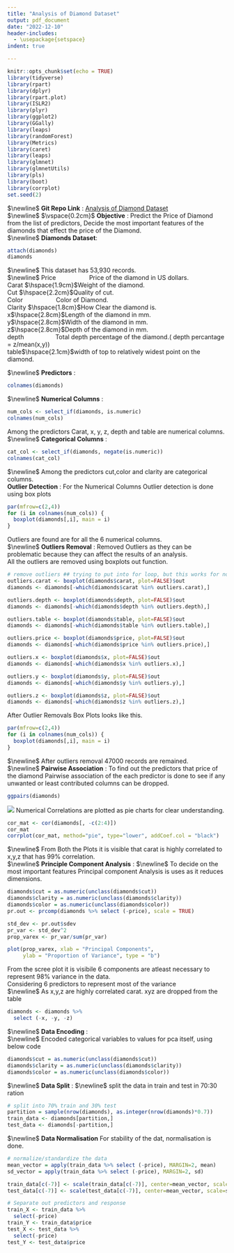 ```yaml
---
title: "Analysis of Diamond Dataset"
output: pdf_document
date: "2022-12-10"
header-includes:
  - \usepackage{setspace}
indent: true

---
```


```r
knitr::opts_chunk$set(echo = TRUE)
library(tidyverse)
library(rpart)
library(dplyr)
library(rpart.plot)
library(ISLR2)
library(plyr)
library(ggplot2)
library(GGally)
library(leaps)
library(randomForest)
library(Metrics)
library(caret)
library(leaps)
library(glmnet)
library(glmnetUtils)
library(pls) 
library(boot)
library(corrplot)
set.seed(2)
```
$\newline$
$\textbf{Git Repo Link}$ : [Analysis of Diamond Dataset](https://github.com/raamkashyap/Analysis-Of-Diamond-Dataset.git)\
$\newline$
$\vspace{0.2cm}$
$\textbf{Objective}$ : Predict the Price of Diamond from the list of predictors, Decide the most important features of the diamonds that effect the price of the Diamond.\
$\newline$
$\textbf{Diamonds Dataset}$: 
```r
attach(diamonds)
diamonds
```
$\newline$
This dataset has 53,930 records.\
$\newline$
Price  $\hspace{2cm}$Price of the diamond in US dollars.\
Carat  $\hspace{1.9cm}$Weight of the diamond.\
Cut    $\hspace{2.2cm}$Quality of cut.\
Color  $\hspace{2cm}$Color of Diamond.\
Clarity $\hspace{1.8cm}$How Clear the diamond is.\
x$\hspace{2.8cm}$Length of the diamond in mm.\
y$\hspace{2.8cm}$Width of the diamond in mm.\
z$\hspace{2.8cm}$Depth of the diamond in mm.\
depth$\hspace{2cm}$Total depth percentage of the diamond.( depth percantage = z/mean(x,y))\
table$\hspace{2.1cm}$width of top to relatively widest point on the diamond.\

$\newline$
$\textbf{Predictors}$ :
```r
colnames(diamonds)
```
$\newline$
$\textbf{Numerical Columns}$ :
```r
num_cols <- select_if(diamonds, is.numeric)
colnames(num_cols)
```

Among the predictors Carat, x, y, z, depth and table are numerical columns.\
$\newline$
$\textbf{Categorical Columns}$ :
```r
cat_col <- select_if(diamonds, negate(is.numeric))
colnames(cat_col)
```
$\newline$
Among the predictors cut,color and clarity are categorical columns.\
$\textbf{Outlier Detection}$ :
For the Numerical Columns Outlier detection is done using box plots \
```r
par(mfrow=c(2,4))
for (i in colnames(num_cols)) {
  boxplot(diamonds[,i], main = i)
}
```
Outliers are found are for all the 6 numerical columns.\
$\newline$
$\textbf{Outliers Removal}$ :
Removed Outliers as they can be problematic because they can affect the results of an analysis.\
All the outliers are removed using boxplots out function.\
```r
# remove outliers ## trying to put into for loop, but this works for now
outliers.carat <- boxplot(diamonds$carat, plot=FALSE)$out
diamonds <- diamonds[-which(diamonds$carat %in% outliers.carat),]

outliers.depth <- boxplot(diamonds$depth, plot=FALSE)$out
diamonds <- diamonds[-which(diamonds$depth %in% outliers.depth),]

outliers.table <- boxplot(diamonds$table, plot=FALSE)$out
diamonds <- diamonds[-which(diamonds$table %in% outliers.table),]

outliers.price <- boxplot(diamonds$price, plot=FALSE)$out
diamonds <- diamonds[-which(diamonds$price %in% outliers.price),]

outliers.x <- boxplot(diamonds$x, plot=FALSE)$out
diamonds <- diamonds[-which(diamonds$x %in% outliers.x),]

outliers.y <- boxplot(diamonds$y, plot=FALSE)$out
diamonds <- diamonds[-which(diamonds$y %in% outliers.y),]

outliers.z <- boxplot(diamonds$z, plot=FALSE)$out
diamonds <- diamonds[-which(diamonds$z %in% outliers.z),]
```
After Outlier Removals Box Plots looks like this.\
```r
par(mfrow=c(2,4))
for (i in colnames(num_cols)) {
  boxplot(diamonds[,i], main = i)
}
```
$\newline$
After outliers removal 47000 records are remained.\
$\newline$
$\textbf{Pairwise Association}$ :
To find out the predictors that price of the diamond Pairwise association of the each predictor is done to see if any unwanted or least contributed columns can be dropped.\
```r
ggpairs(diamonds)
```
![](pairwise association.png)
Numerical Correlations are plotted as pie charts for clear understanding.\
```r
cor_mat <- cor(diamonds[, -c(2:4)])
cor_mat
corrplot(cor_mat, method="pie", type="lower", addCoef.col = "black")
```
$\newline$
From Both the Plots it is visible that carat is highly correlated to x,y,z that has 99% correlation.\
$\newline$
$\textbf{Principle Component Analysis}$ :
$\newline$
To decide on the most important features Principal component Analysis is uses as it reduces dimensions.\
```r
diamonds$cut = as.numeric(unclass(diamonds$cut))
diamonds$clarity = as.numeric(unclass(diamonds$clarity))
diamonds$color = as.numeric(unclass(diamonds$color))
pr.out <- prcomp(diamonds %>% select (-price), scale = TRUE)

std_dev <- pr.out$sdev
pr_var <- std_dev^2
prop_varex <- pr_var/sum(pr_var)

plot(prop_varex, xlab = "Principal Components",
     ylab = "Proportion of Variance", type = "b")
```

From the scree plot it is visibile 6 components are atleast necessary to represent 98% variance in the data.\
Considering 6 predictors to represent most of the variance\
$\newline$
As x,y,z are highly correlated carat. xyz are dropped from the table\

```r
diamonds <- diamonds %>% 
  select (-x, -y, -z)
```
$\newline$
$\textbf{Data Encoding}$ :\
$\newline$
Encoded categorical variables to values for pca itself, using below code\
```r
diamonds$cut = as.numeric(unclass(diamonds$cut))
diamonds$clarity = as.numeric(unclass(diamonds$clarity))
diamonds$color = as.numeric(unclass(diamonds$color))
```
$\newline$
$\textbf{Data Split}$ :
$\newline$
split the data in train and test in 70:30 ration
```r
# split into 70% train and 30% test
partition = sample(nrow(diamonds), as.integer(nrow(diamonds)*0.7))
train_data <- diamonds[partition,]
test_data <- diamonds[-partition,]
```
$\newline$
$\textbf{Data Normalisation}$
For stability of the dat, normalisation is done.\
```r
# normalize/standardize the data
mean_vector = apply(train_data %>% select (-price), MARGIN=2, mean)
sd_vector = apply(train_data %>% select (-price), MARGIN=2, sd)

train_data[c(-7)] <- scale(train_data[c(-7)], center=mean_vector, scale=sd_vector)
test_data[c(-7)] <- scale(test_data[c(-7)], center=mean_vector, scale=sd_vector)

# Separate out predictors and response
train_X <- train_data %>%
  select(-price)
train_Y <- train_data$price
test_X <- test_data %>%
  select(-price)
test_Y <- test_data$price
```